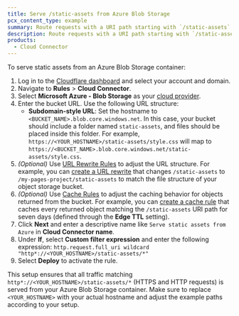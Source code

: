 ```yaml
---
title: Serve /static-assets from Azure Blob Storage
pcx_content_type: example
summary: Route requests with a URI path starting with `/static-assets` to an Azure Blob Storage container using Cloud Connector.
description: Route requests with a URI path starting with `/static-assets` to an Azure Blob Storage container using Cloud Connector.
products:
  - Cloud Connector
---
```


To serve static assets from an Azure Blob Storage container:

1. Log in to the [Cloudflare dashboard](https://dash.cloudflare.com/) and select your account and domain.
2. Navigate to **Rules** > **Cloud Connector**.
3. Select **Microsoft Azure - Blob Storage** as your [cloud provider](/rules/cloud-connector/providers/).
4. Enter the bucket URL. Use the following URL structure:
   - **Subdomain-style URL**: Set the hostname to `<BUCKET_NAME>.blob.core.windows.net`. In this case, your bucket should include a folder named `static-assets`, and files should be placed inside this folder. For example, `https://<YOUR_HOSTNAME>/static-assets/style.css` will map to `https://<BUCKET_NAME>.blob.core.windows.net/static-assets/style.css`.
5. _(Optional)_ Use [URL Rewrite Rules](/rules/transform/url-rewrite/) to adjust the URL structure. For example, you can [create a URL rewrite](/rules/transform/url-rewrite/create-dashboard/) that changes `/static-assets` to `/my-pages-project/static-assets` to match the file structure of your object storage bucket.
6. _(Optional)_ Use [Cache Rules](/cache/how-to/cache-rules/) to adjust the caching behavior for objects returned from the bucket. For example, you can [create a cache rule](/cache/how-to/cache-rules/create-dashboard/) that caches every returned object matching the `/static-assets` URI path for seven days (defined through the **Edge TTL** setting).
7. Click **Next** and enter a descriptive name like `Serve static assets from Azure` in **Cloud Connector name**.
8. Under **If**, select **Custom filter expression** and enter the following expression:
   `http.request.full_uri wildcard "http*://<YOUR_HOSTNAME>/static-assets/*"`<br />
9. Select **Deploy** to activate the rule.

This setup ensures that all traffic matching `http*://<YOUR_HOSTNAME>/static-assets/*` (HTTPS and HTTP requests) is served from your Azure Blob Storage container. Make sure to replace `<YOUR_HOSTNAME>` with your actual hostname and adjust the example paths according to your setup.
